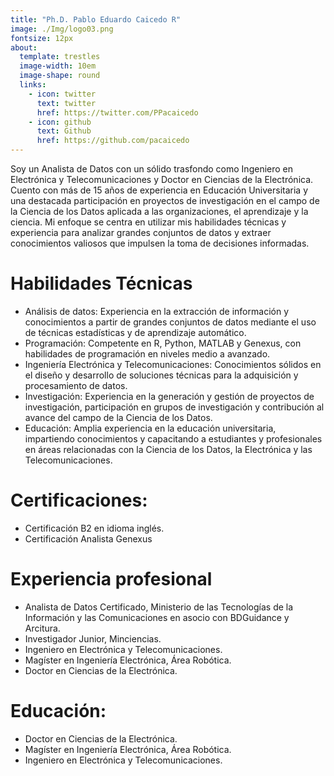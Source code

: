 ```yaml
---
title: "Ph.D. Pablo Eduardo Caicedo R"
image: ./Img/logo03.png
fontsize: 12px
about:
  template: trestles
  image-width: 10em
  image-shape: round
  links:
    - icon: twitter
      text: twitter
      href: https://twitter.com/PPacaicedo
    - icon: github
      text: Github
      href: https://github.com/pacaicedo
---
```


Soy un Analista de Datos con un sólido trasfondo como Ingeniero en Electrónica y Telecomunicaciones y Doctor en Ciencias de la Electrónica. Cuento con más de 15 años de experiencia en Educación Universitaria y una destacada participación en proyectos de investigación en el campo de la Ciencia de los Datos aplicada a las organizaciones, el aprendizaje y la ciencia. Mi enfoque se centra en utilizar mis habilidades técnicas y experiencia para analizar grandes conjuntos de datos y extraer conocimientos valiosos que impulsen la toma de decisiones informadas.

# Habilidades Técnicas

- Análisis de datos: Experiencia en la extracción de información y conocimientos a partir de grandes conjuntos de datos mediante el uso de técnicas estadísticas y de aprendizaje automático.
- Programación: Competente en R, Python, MATLAB y Genexus, con habilidades de programación en niveles medio a avanzado.
- Ingeniería Electrónica y Telecomunicaciones: Conocimientos sólidos en el diseño y desarrollo de soluciones técnicas para la adquisición y procesamiento de datos.
- Investigación: Experiencia en la generación y gestión de proyectos de investigación, participación en grupos de investigación y contribución al avance del campo de la Ciencia de los Datos.
- Educación: Amplia experiencia en la educación universitaria, impartiendo conocimientos y capacitando a estudiantes y profesionales en áreas relacionadas con la Ciencia de los Datos, la Electrónica y las Telecomunicaciones.

# Certificaciones:
- Certificación B2 en idioma inglés.
- Certificación Analista Genexus

# Experiencia profesional

- Analista de Datos Certificado, Ministerio de las Tecnologías de la Información y las Comunicaciones en asocio con BDGuidance y Arcitura.
- Investigador Junior, Minciencias.
- Ingeniero en Electrónica y Telecomunicaciones.
- Magíster en Ingeniería Electrónica, Área Robótica.
- Doctor en Ciencias de la Electrónica.

# Educación:
- Doctor en Ciencias de la Electrónica.
- Magíster en Ingeniería Electrónica, Área Robótica.
- Ingeniero en Electrónica y Telecomunicaciones.
